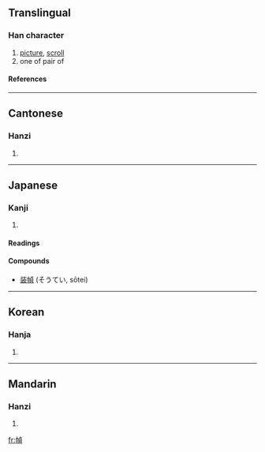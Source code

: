 {{see|帧}}

==Translingual==
===Han character===
{{Han char|rn=50|rad=巾|as=09|sn=12|four=4128<sub>6</sub>|canj=中月卜月金 (LBYBC)}}
# [[picture]], [[scroll]]
# one of pair of
====References====
{{Han ref|kx=0334.060|dkj=08982|dj=0641.100|hdz=10747.050|uh=5E40|ud=24128|bh=B456|bd=46166}}
----
==Cantonese==
===Hanzi===
{{yue-hanzi|jyut=|y=jing3}}
# {{defn|Cantonese}}
----
==Japanese==
===Kanji===
{{ja-kanji|grade=|rs=巾09}}
# {{defn|Japanese}} 
====Readings====
{{ja-readings|on=[[てい]] (tei), [[とう]] (tō), [[ちょう]] (chō)|kun=[[かけもの]] (kakemono)}}
====Compounds====
*[[装幀]] (そうてい, sōtei)
----
==Korean==
===Hanja===
{{ko-hanja|hangeul=[[정]], [[탱]]|rv=jeong, taeng|mr=chŏng, t'aeng}}
# {{defn|Korean}}
----
==Mandarin==
===Hanzi===
{{cmn-hanzi|sim=帧|pin=[[zhèng]] ([[zheng4]])|wg=cheng<sup>4</sup>}}
# {{defn|Mandarin}}

[[fr:幀]]